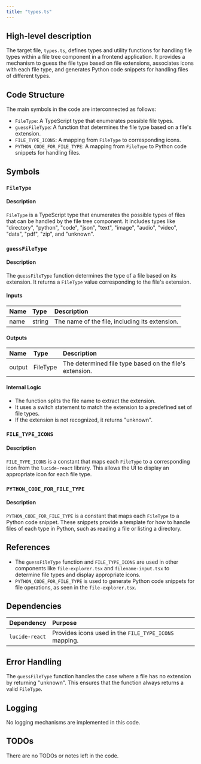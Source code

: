 ```yaml
---
title: "types.ts"
---
```


## High-level description

The target file, `types.ts`, defines types and utility functions for handling file types within a file tree component in a frontend application. It provides a mechanism to guess the file type based on file extensions, associates icons with each file type, and generates Python code snippets for handling files of different types.

## Code Structure

The main symbols in the code are interconnected as follows:
- `FileType`: A TypeScript type that enumerates possible file types.
- `guessFileType`: A function that determines the file type based on a file's extension.
- `FILE_TYPE_ICONS`: A mapping from `FileType` to corresponding icons.
- `PYTHON_CODE_FOR_FILE_TYPE`: A mapping from `FileType` to Python code snippets for handling files.

## Symbols

### `FileType`
#### Description
`FileType` is a TypeScript type that enumerates the possible types of files that can be handled by the file tree component. It includes types like "directory", "python", "code", "json", "text", "image", "audio", "video", "data", "pdf", "zip", and "unknown".

### `guessFileType`
#### Description
The `guessFileType` function determines the type of a file based on its extension. It returns a `FileType` value corresponding to the file's extension.

#### Inputs
| Name | Type | Description |
|:-----|:-----|:------------|
| name | string | The name of the file, including its extension. |

#### Outputs
| Name | Type | Description |
|:-----|:-----|:------------|
| output | FileType | The determined file type based on the file's extension. |

#### Internal Logic
- The function splits the file name to extract the extension.
- It uses a switch statement to match the extension to a predefined set of file types.
- If the extension is not recognized, it returns "unknown".

### `FILE_TYPE_ICONS`
#### Description
`FILE_TYPE_ICONS` is a constant that maps each `FileType` to a corresponding icon from the `lucide-react` library. This allows the UI to display an appropriate icon for each file type.

### `PYTHON_CODE_FOR_FILE_TYPE`
#### Description
`PYTHON_CODE_FOR_FILE_TYPE` is a constant that maps each `FileType` to a Python code snippet. These snippets provide a template for how to handle files of each type in Python, such as reading a file or listing a directory.

## References

- The `guessFileType` function and `FILE_TYPE_ICONS` are used in other components like `file-explorer.tsx` and `filename-input.tsx` to determine file types and display appropriate icons.
- `PYTHON_CODE_FOR_FILE_TYPE` is used to generate Python code snippets for file operations, as seen in the `file-explorer.tsx`.

## Dependencies

| Dependency | Purpose |
|:-----------|:--------|
| `lucide-react` | Provides icons used in the `FILE_TYPE_ICONS` mapping. |

## Error Handling

The `guessFileType` function handles the case where a file has no extension by returning "unknown". This ensures that the function always returns a valid `FileType`.

## Logging

No logging mechanisms are implemented in this code.

## TODOs

There are no TODOs or notes left in the code.